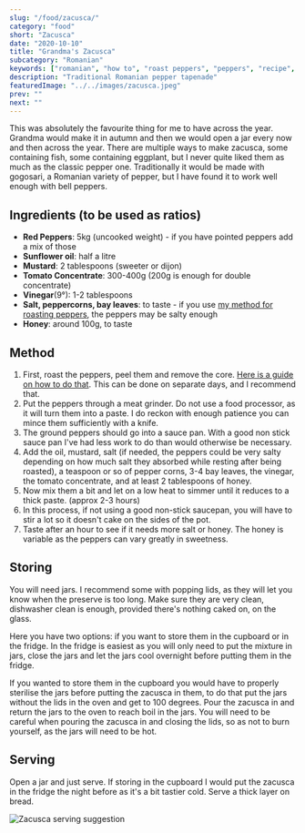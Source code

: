 ```yaml
---
slug: "/food/zacusca/"
category: "food"
short: "Zacusca"
date: "2020-10-10"
title: "Grandma's Zacusca"
subcategory: "Romanian"
keywords: ["romanian", "how to", "roast peppers", "peppers", "recipe", "reteta", "instructiuni","sweet peppers", "zacusca", "pepper spread", "ajvar", "pindjur", "ljutenica", "biber salcasi", "salca", "grandma", "bunica", "bunicii", "royal zacusca", "pepper only"]
description: "Traditional Romanian pepper tapenade"
featuredImage: "../../images/zacusca.jpeg"
prev: ""
next: ""
---
```


This was absolutely the favourite thing for me to have across the year. Grandma would make it in autumn and then we would open a jar every now and then across the year. There are multiple ways to make zacusca, some containing fish, some containing eggplant, but I never quite liked them as much as the classic pepper one. Traditionally it would be made with gogosari, a Romanian variety of pepper, but I have found it to work well enough with bell peppers.

## Ingredients (to be used as ratios)
- **Red Peppers**:  5kg (uncooked weight) - if you have pointed peppers add a mix of those
- **Sunflower oil**: half a litre
- **Mustard**: 2 tablespoons (sweeter or dijon)
- **Tomato Concentrate**: 300-400g (200g is enough for double concentrate)
- **Vinegar**(9°): 1-2 tablespoons
- **Salt, peppercorns, bay leaves**: to taste - if you use [my method for roasting peppers](/food/roasted_peppers/), the peppers may be salty enough
- **Honey**: around 100g, to taste
## Method
1. First, roast the peppers, peel them and remove the core. [Here is a guide on how to do that](/food/roasted_peppers/). This can be done on separate days, and I recommend that.
2. Put the peppers through a meat grinder. Do not use a food processor, as it will turn them into a paste. I do reckon with enough patience you can mince them sufficiently with a knife.
3. The ground peppers should go into a sauce pan. With a good non stick sauce pan I've had less work to do than would otherwise be necessary.
4. Add the oil, mustard, salt (if needed, the peppers could be very salty depending on how much salt they absorbed while resting after being roasted),  a teaspoon or so of pepper corns, 3-4 bay leaves, the vinegar, the tomato concentrate, and at least 2 tablespoons of honey. 
5. Now mix them a bit and let on a low heat to simmer until it reduces to a thick paste. (approx 2-3 hours)
6. In this process, if not using a good non-stick saucepan, you will have to stir a lot so it doesn't cake on the sides of the pot. 
7. Taste after an hour to see if it needs more salt or honey. The honey is variable as the peppers can vary greatly in sweetness.

## Storing
You will need jars. I recommend some with popping lids, as they will let you know when the preserve is too long. Make sure they are very clean, dishwasher clean is enough, provided there's nothing caked on, on the glass.

Here you have two options: if you want to store them in the cupboard or in the fridge. In the fridge is easiest as you will only need to put the mixture in jars, close the jars and let the jars cool overnight before putting them in the fridge. 

If you wanted to store them in the cupboard you would have to properly sterilise the jars before putting the zacusca in them, to do that put the jars without the lids in the oven and get to 100 degrees. Pour the zacusca in and return the jars to the oven to reach boil in the jars. You will need to be careful when pouring the zacusca in and closing the lids, so as not to burn yourself, as the jars will need to be hot. 

## Serving
Open a jar and just serve. If storing in the cupboard I would put the zacusca in the fridge the night before as it's a bit tastier cold. Serve a thick layer on bread.

![Zacusca serving suggestion](../../images/zacusca.jpeg)